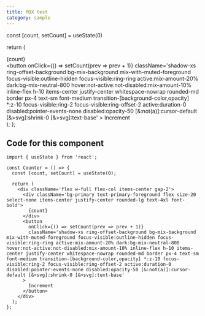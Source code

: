 ```yaml
---
title: MDX test
category: sample
---
```



  const [count, setCount] = useState(0)

  return (
    <div className='flex w-full flex-col items-center gap-2'>
      <div className='bg-primary text-primary-foreground flex size-20 select-none items-center justify-center rounded-lg text-4xl font-bold'>
        {count}
      </div>
      <button
        onClick={() => setCount(prev => prev + 1)}
        className='shadow-xs ring-offset-background bg-mix-background mix-with-muted-foreground focus-visible:outline-hidden focus-visible:ring-ring active:mix-amount-20% dark:bg-mix-neutral-800 hover:not-active:not-disabled:mix-amount-10% inline-flex h-10 items-center justify-center whitespace-nowrap rounded-md border px-4 text-sm font-medium transition-[background-color,opacity] *:z-10 focus-visible:ring-2 focus-visible:ring-offset-2 active:duration-0 disabled:pointer-events-none disabled:opacity-50 [&:not(a)]:cursor-default [&>svg]:shrink-0 [&>svg]:text-base'
      >
        Increment
      </button>
    </div>
  );
};

<Counter />

## Code for this component

```tsx
import { useState } from 'react';

const Counter = () => {
  const [count, setCount] = useState(0);

  return (
    <div className='flex w-full flex-col items-center gap-2'>
      <div className='bg-primary text-primary-foreground flex size-20 select-none items-center justify-center rounded-lg text-4xl font-bold'>
        {count}
      </div>
      <button
        onClick={() => setCount(prev => prev + 1)}
        className='shadow-xs ring-offset-background bg-mix-background mix-with-muted-foreground focus-visible:outline-hidden focus-visible:ring-ring active:mix-amount-20% dark:bg-mix-neutral-800 hover:not-active:not-disabled:mix-amount-10% inline-flex h-10 items-center justify-center whitespace-nowrap rounded-md border px-4 text-sm font-medium transition-[background-color,opacity] *:z-10 focus-visible:ring-2 focus-visible:ring-offset-2 active:duration-0 disabled:pointer-events-none disabled:opacity-50 [&:not(a)]:cursor-default [&>svg]:shrink-0 [&>svg]:text-base'
      >
        Increment
      </button>
    </div>
  );
};
```
